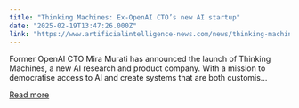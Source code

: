 ```yaml
---
title: "Thinking Machines: Ex-OpenAI CTO’s new AI startup"
date: "2025-02-19T13:47:26.000Z"
link: "https://www.artificialintelligence-news.com/news/thinking-machines-ex-openai-cto-new-ai-startup/"
---
```


Former OpenAI CTO Mira Murati has announced the launch of Thinking Machines, a new AI research and product company. With a mission to democratise access to AI and create systems that are both customis...

[Read more](https://www.artificialintelligence-news.com/news/thinking-machines-ex-openai-cto-new-ai-startup/)
